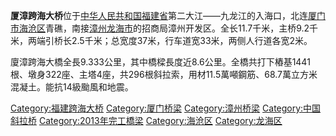 {{Infobox bridge
| bridge_name      = 厦漳大桥
| image            = Xiamen Zhangzhou Bridge XIAZHA.jpg
| image_size       = 
| alt              = 
| caption          = 厦漳大桥南汊桥
| official_name    = 
| other_name       = 
| carries          = 6车道
| crosses          = [[九龙江|九龙江]]入海口
| locale           = [[福建省|福建省]][[厦门市|厦门市]]与[[漳州市|漳州市]]之间
| owner            = 
| maint            = 
| id               = 
| website          = 
| architect        = 
| designer         = 
| engineering      = 
| winner           = 
| contracted_designer = 
| design           = [[斜拉桥|斜拉桥]]
| material         = 
| length           = {{convert|11.70|km}}
| width            = 
| height           = {{convert|227|m}}
| mainspan         = {{convert|780|m}}
| spans            = 
| pierswater       = 
| load             = 
| clearance        = 
| below            = 
| life             = 
| builder          = 
| fabricator       = 
| begin            = 2009年8月
| complete         = 
| cost             = 
| open             = {{start date|2013|05|28}}
| inaugurated      = 
| toll             = 25元
| traffic          =
| preceded         = 
| followed         = 
| heritage         = 
| collapsed        = 
| closed           = 
| replaces         = 
| map_cue          = 
| map_image        = 
| map_alt          = 
| map_text         = 
| map_width        = 
| coordinates      = 
| lat              = 24.45625
| long             = 117.949417
| extra            = 
| references       = 
}}
'''厦漳跨海大桥'''位于[[中华人民共和国|中华人民共和国]][[福建省|福建省]]第二大江——九龙江的入海口，北连[[厦门市|厦门市]][[海沧区|海沧区]]青礁，南接[[漳州市|漳州]][[龙海市|龙海市]]的招商局漳州开发区。全长11.7千米，主桥9.2千米，两端引桥长2.5千米；总宽度37米，行车道宽33米，两侧人行道各宽2米。

廈漳跨海大橋全長9.333公里，其中橋樑長度近8.6公里。全橋共打下樁基1441根、墩身322座、主塔4座，共296根斜拉索，用材11.5萬噸鋼筋、68.7萬立方米混凝土。能抗14級颱風和地震。

{{Bridge-Stub}}
{{DEFAULTSORT:X}}
[[Category:福建跨海大桥|Category:福建跨海大桥]]
[[Category:厦门桥梁|Category:厦门桥梁]]
[[Category:漳州桥梁|Category:漳州桥梁]]
[[Category:中国斜拉桥|Category:中国斜拉桥]]
[[Category:2013年完工橋梁|Category:2013年完工橋梁]]
[[Category:海沧区|Category:海沧区]]
[[Category:龙海区|Category:龙海区]]